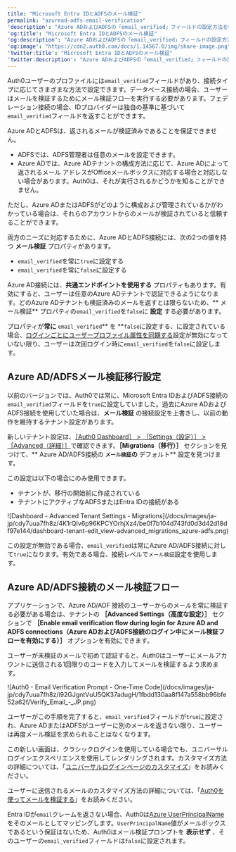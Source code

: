 ```yaml
---
title: "Microsoft Entra IDとADFSのメール検証"
permalink: "azuread-adfs-email-verification"
'description': "Azure ADおよびADFSの「email_verified」フィールドの設定方法を制御する方法について説明します。"
'og:title': "Microsoft Entra IDとADFSのメール検証"
'og:description': "Azure ADおよびADFSの「email_verified」フィールドの設定方法を制御する方法について説明します。"
'og:image': "https://cdn2.auth0.com/docs/1.14567.0/img/share-image.png"
'twitter:title': "Microsoft Entra IDとADFSのメール検証"
'twitter:description': "Azure ADおよびADFSの「email_verified」フィールドの設定方法を制御する方法について説明します。"
---
```


Auth0ユーザーのプロファイルには`email_verified`フィールドがあり、接続タイプに応じてさまざまな方法で設定できます。データベース接続の場合、ユーザーはメールを検証するためにメール検証フローを実行する必要があります。フェデレーション接続の場合、IDプロバイダーは独自の基準に基づいて`email_verified`フィールドを返すことができます。

Azure ADとADFSは、返されるメールが検証済みであることを保証できません。

* ADFSでは、ADFS管理者は任意のメールを設定できます。
* Azure ADでは、Azure ADテナントの構成方法に応じて、Azure ADによって返されるメール アドレスがOfficeメールボックスに対応する場合と対応しない場合があります。Auth0は、それが実行されるかどうかを知ることができません。

ただし、Azure ADまたはADFSがどのように構成および管理されているかがわかっている場合は、それらのアカウントからのメールが検証されていると信頼することができます。

両方のニーズに対応するために、Azure ADとADFS接続には、次の2つの値を持つ **メール検証** プロパティがあります。

* `email_verified`を常に`true`に設定する
* `email_verified`を常に`false`に設定する

Azure AD接続には、**共通エンドポイントを使用する** プロパティもあります。有効にすると、ユーザーは任意のAzure ADテナントで認証できるようになります。どのAzure ADテナントも検証済みのメールを返すとは限らないため、** メール検証** プロパティの`email_verified`を`false`に **設定** する必要があります。

プロパティが**常に** `email_verified`** を **`false`に設定する、に設定されている場合、[ログインごとにユーザープロファイル属性を同期する](/docs/ja-jp/manage-users/user-accounts/user-profiles/configure-connection-sync-with-auth0)設定が無効になっていない限り、ユーザーは次回ログイン時に`email_verified`を`false`に設定します。

## Azure AD/ADFSメール検証移行設定

以前のバージョンでは、Auth0では常に、Microsoft Entra IDおよびADFS接続の`email_verified`フィールドを`true`に設定していました。過去にAzure ADおよびADFS接続を使用していた場合は、**メール検証** の接続設定を上書きし、以前の動作を維持するテナント設定があります。

新しいテナント設定は、[［Auth0 Dashboard］ > ［Settings（設定）］ > ［Advanced（詳細）］](https://manage.auth0.com/#/tenant/advanced)で確認できます。**［Migrations（移行）］** セクションを見つけて、** Azure AD/ADFS接続の **`メール検証`の** デフォルト** 設定を見つけます。

<Callout icon="file-lines" color="#0EA5E9" iconType="regular">

この設定は以下の場合にのみ使用できます。

* テナントが、移行の開始前に作成されている
* テナントにアクティブなADFSまたはEntra IDの接続がある

</Callout>

<Frame>![Dashboard - Advanced Tenant Settings - Migrations](/docs/images/ja-jp/cdy7uua7fh8z/4K1rQIv6p96KPCYOrhjXz4/be0f7b104d743fd0d3d42d18df97e144/dashboard-tenant-edit_view-advanced_migrations_azure-adfs.png)</Frame>

この設定が無効である場合、`email_verified`は常にAzure AD/ADFS接続に対して`true`になります。有効である場合、接続レベルで`メール検証`設定を使用します。

## Azure AD/ADFS接続のメール検証フロー

アプリケーションで、Azure AD/ADF 接続のユーザーからのメールを常に検証する必要がある場合は、テナントの **［Advanced Settings（高度な設定）］** セクションで **［Enable email verification flow during login for Azure AD and ADFS connections（Azure ADおよびADFS接続のログイン中にメール検証フローを有効にする）］** オプションを有効にできます。

ユーザーが未検証のメールで初めて認証すると、Auth0はユーザーにメールアカウントに送信される1回限りのコードを入力してメールを検証するよう求めます。

<Frame>![Auth0 - Email Verification Prompt - One-Time Code](/docs/images/ja-jp/cdy7uua7fh8z/i92GJgntVuU5QK37adugH/1fbdd130aa8f147a558bb96bfe52a62f/Verify_Email_-_JP.png)</Frame>

ユーザーがこの手順を完了すると、`email_verified`フィールドが`true`に設定され、Azure ADまたはADFSがユーザーに別のメールを返さない限り、ユーザーは再度メール検証を求められることはなくなります。

この新しい画面は、クラシックログインを使用している場合でも、ユニバーサルログインエクスペリエンスを使用してレンダリングされます。カスタマイズ方法の詳細については、「[ユニバーサルログインページのカスタマイズ](/docs/ja-jp/customize/login-pages/universal-login/customize-templates)」をお読みください。

ユーザーに送信されるメールのカスタマイズ方法の詳細については、「[Auth0を使ってメールを検証する](/docs/ja-jp/manage-users/user-accounts/verify-emails)」をお読みください。

<Warning>

Entra IDが`email`クレームを返さない場合、Auth0は[Azure UserPrincipalName](https://docs.microsoft.com/en-us/azure/active-directory/hybrid/plan-connect-userprincipalname)をそのメールとしてマッピングします。`UserPrincipalName`値がメールボックスであるという保証はないため、Auth0はメール検証プロンプトを **表示せず** 、そのユーザーの`email_verified`フィールドは`false`に設定されます。

</Warning>

